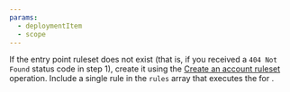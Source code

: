 ```yaml
---
params:
  - deploymentItem
  - scope
---
```



If the entry point ruleset does not exist (that is, if you received a `404 Not Found` status code in step 1), create it using the [Create an account ruleset](/api/operations/createAccountRuleset) operation. Include a single rule in the `rules` array that executes the <Markdown text={props.deploymentItem} /> for <Markdown text={props.scope} />.
